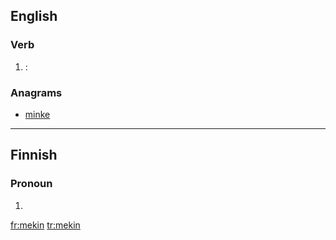 ==English==

===Verb===
{{head|en|present participle}}

# {{context|nonstandard|lang=en}} {{eye dialect of|making|lang=en|nodot=1}}: {{present participle of|make|nocap=1|lang=en}}

===Anagrams===
* [[minke#English|minke]]

----

==Finnish==

===Pronoun===
{{head|fi|pronoun form}}

# {{fi-form of|type=pronoun|suffix=-kin|me|-}}

[[fr:mekin]]
[[tr:mekin]]